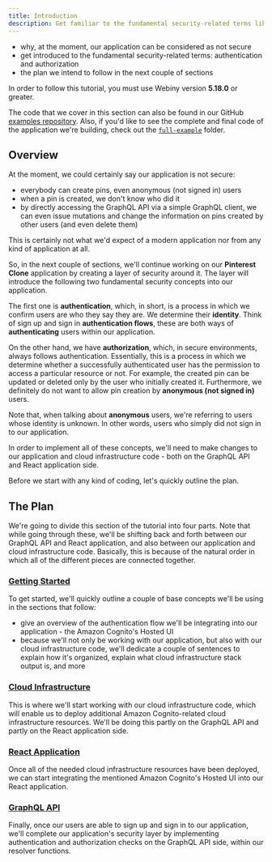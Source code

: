 ```yaml
---
title: Introduction
description: Get familiar to the fundamental security-related terms like authentication and authorization and how we'll implement these in our custom application.
---
```



<Alert type="success" title="WHAT YOU’LL LEARN">

- why, at the moment, our application can be considered as not secure
- get introduced to the fundamental security-related terms: authentication and authorization
- the plan we intend to follow in the next couple of sections

</Alert>

<Alert type="info" title="Can I use this?">

In order to follow this tutorial, you must use Webiny version **5.18.0** or greater.

</Alert>

<Alert type="info">

The code that we cover in this section can also be found in our GitHub [examples repository](https://github.com/webiny/webiny-examples/tree/master/create-custom-application/05-security/01-introduction). Also, if you'd like to see the complete and final code of the application we're building, check out the [`full-example`](https://github.com/webiny/webiny-examples/tree/master/create-custom-application/full-example) folder.

</Alert>

## Overview

At the moment, we could certainly say our application is not secure:

- everybody can create pins, even anonymous (not signed in) users
- when a pin is created, we don't know who did it
- by directly accessing the GraphQL API via a simple GraphQL client, we can even issue mutations and change the information on pins created by other users (and even delete them)

This is certainly not what we'd expect of a modern application nor from any kind of application at all.

So, in the next couple of sections, we'll continue working on our **Pinterest Clone** application by creating a layer of security around it. The layer will introduce the following two fundamental security concepts into our application.

The first one is **authentication**, which, in short, is a process in which we confirm users are who they say they are. We determine their **identity**. Think of sign up and sign in **authentication flows**, these are both ways of **authenticating** users within our application.

On the other hand, we have **authorization**, which, in secure environments, always follows authentication. Essentially, this is a process in which we determine whether a successfully authenticated user has the permission to access a particular resource or not. For example, the created pin can be updated or deleted only by the user who initially created it. Furthermore, we definitely do not want to allow pin creation by **anonymous (not signed in)** users.

<Alert type="info">

Note that, when talking about **anonymous** users, we're referring to users whose identity is unknown. In other words, users who simply did not sign in to our application.

</Alert>

In order to implement all of these concepts, we'll need to make changes to our application and cloud infrastructure code - both on the GraphQL API and React application side.

Before we start with any kind of coding, let's quickly outline the plan.

## The Plan

We're going to divide this section of the tutorial into four parts. Note that while going through these, we'll be shifting back and forth between our GraphQL API and React application, and also between our application and cloud infrastructure code. Basically, this is because of the natural order in which all of the different pieces are connected together.

### [Getting Started](/docs/{version}/custom-app-tutorial/security-overview/get-started)

To get started, we'll quickly outline a couple of base concepts we'll be using in the sections that follow:

- give an overview of the authentication flow we'll be integrating into our application - the Amazon Cognito's Hosted UI
- because we'll not only be working with our application, but also with our cloud infrastructure code, we'll dedicate a couple of sentences to explain how it's organized, explain what cloud infrastructure stack output is, and more

### [Cloud Infrastructure](/docs/{version}/custom-app-tutorial/adding-user-pools/adding-user-pool-and-user-pool-domain)

This is where we'll start working with our cloud infrastructure code, which will enable us to deploy additional Amazon Cognito-related cloud infrastructure resources. We'll be doing this partly on the GraphQL API and partly on the React application side.

### [React Application](/docs/{version}/custom-app-tutorial/securing-react-application/initial-setup)

Once all of the needed cloud infrastructure resources have been deployed, we can start integrating the mentioned Amazon Cognito's Hosted UI into our React application.

### [GraphQL API](/docs/{version}/custom-app-tutorial/securing-graphql-api/initial-setup)

Finally, once our users are able to sign up and sign in to our application, we'll complete our application's security layer by implementing authentication and authorization checks on the GraphQL API side, within our resolver functions.
